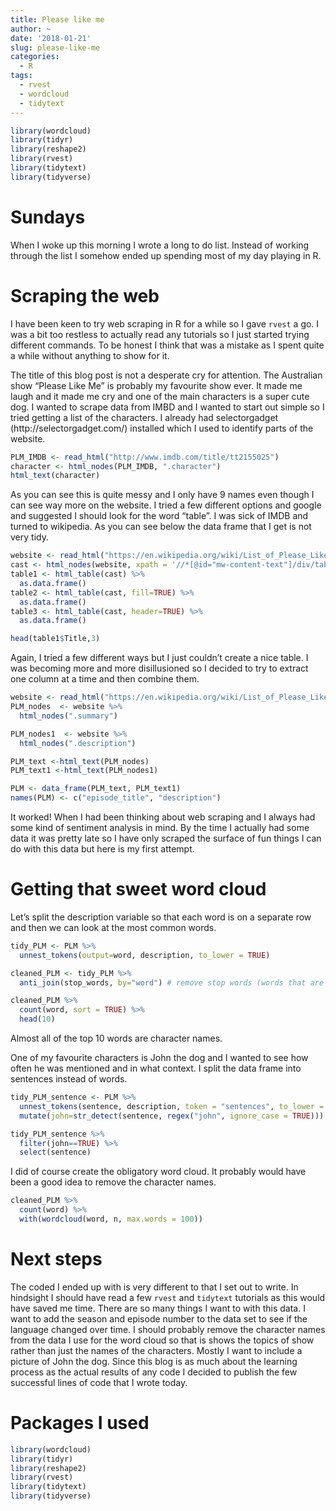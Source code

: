 ```yaml
---
title: Please like me
author: ~
date: '2018-01-21'
slug: please-like-me
categories:
  - R
tags:
  - rvest
  - wordcloud
  - tidytext
---
```

```r

library(wordcloud)
library(tidyr)
library(reshape2)
library(rvest)
library(tidytext)
library(tidyverse)
```

# Sundays

When I woke up this morning I wrote a long to do list. Instead of working through the list I somehow ended up spending most of my day playing in R. 

# Scraping the web
I have been keen to try web scraping in R for a while so I gave `rvest` a go. I was a bit too restless to actually read any tutorials so I just started trying different commands. To be honest I think that was a mistake as I spent quite a while without anything to show for it.

The title of this blog post is not a desperate cry for attention. The Australian show "Please Like Me" is probably my favourite show ever. It made me laugh and it made me cry and one of the main characters is a super cute dog. I wanted to scrape data from IMBD and I wanted to start out simple so I tried getting a list of the characters. I already had selectorgadget (http://selectorgadget.com/) installed which I used to identify parts of the website. 

```r
PLM_IMDB <- read_html("http://www.imdb.com/title/tt2155025")
character <- html_nodes(PLM_IMDB, ".character")
html_text(character)

```
As you can see this is quite messy and I only have 9 names even though I can see way more on the website. I tried a few different options and google and suggested I should look for the word "table". I was sick of IMDB and turned to wikipedia. As you can see below the data frame that I  get is not very tidy. 
```r
website <- read_html("https://en.wikipedia.org/wiki/List_of_Please_Like_Me_episodes") 
cast <- html_nodes(website, xpath = '//*[@id="mw-content-text"]/div/table[2]')
table1 <- html_table(cast) %>% 
  as.data.frame()
table2 <- html_table(cast, fill=TRUE) %>% 
  as.data.frame()
table3 <- html_table(cast, header=TRUE) %>% 
  as.data.frame()

head(table1$Title,3)
```
Again, I tried a few different ways but I just couldn't create a nice table. I was becoming more and more disillusioned so I decided to try to extract one column at a time and then combine them. 

```r
website <- read_html("https://en.wikipedia.org/wiki/List_of_Please_Like_Me_episodes") 
PLM_nodes  <- website %>% 
  html_nodes(".summary")

PLM_nodes1  <- website %>% 
  html_nodes(".description")

PLM_text <-html_text(PLM_nodes)
PLM_text1 <-html_text(PLM_nodes1)

PLM <- data_frame(PLM_text, PLM_text1)
names(PLM) <- c("episode_title", "description")

```

It worked! When I had been thinking about web scraping and I always had some kind of sentiment analysis in mind. By the time I actually had some data it was pretty late so I have only scraped the surface of fun things I can do with this data but here is my first attempt. 

# Getting that sweet word cloud
Let's split the description variable so that each word is on a separate row and then we can look at the most common words. 
```r
tidy_PLM <- PLM %>%
  unnest_tokens(output=word, description, to_lower = TRUE)

cleaned_PLM <- tidy_PLM %>% 
  anti_join(stop_words, by="word") # remove stop words (words that are very common)

cleaned_PLM %>%
  count(word, sort = TRUE) %>% 
  head(10)
```
Almost all of the top 10 words are character names.

One of my favourite characters is John the dog and I wanted to see how often he was mentioned and in what context. I split the data frame into sentences instead of words.

```r
tidy_PLM_sentence <- PLM %>%
  unnest_tokens(sentence, description, token = "sentences", to_lower = FALSE) %>% 
  mutate(john=str_detect(sentence, regex("john", ignore_case = TRUE)))

tidy_PLM_sentence %>% 
  filter(john==TRUE) %>% 
  select(sentence)
```
I did of course create the obligatory word cloud. It probably would have been a good idea to remove the character names. 

```r
cleaned_PLM %>%
  count(word) %>% 
  with(wordcloud(word, n, max.words = 100))

```

# Next steps

The coded I ended up with is very different to that I set out to write. In hindsight I should have read a few `rvest` and `tidytext` tutorials as this would have saved me time. There are so many things I want to with this data. I want to add the season and episode number to the data set to see if the language changed over time. I should probably remove the character names from the data I use for the word cloud so that is shows the topics of show rather than just the names of the characters. Mostly I want to include a picture of John the dog.  Since this blog is as much about the learning process as the actual results of any code I decided to publish the few successful lines of code that I wrote today.


# Packages I used
```r

library(wordcloud)
library(tidyr)
library(reshape2)
library(rvest)
library(tidytext)
library(tidyverse)
```

